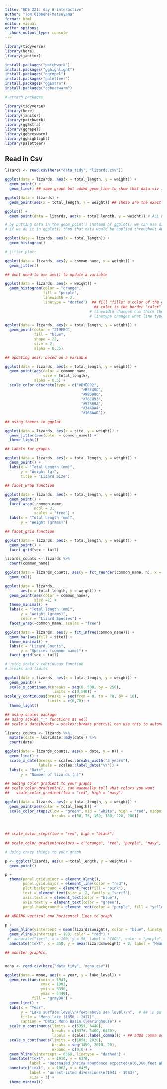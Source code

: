 ```yaml
---
title: "EDS 221: day 8 interactive"
author: "Tom Gibbens-Matsuyama"
format: html
editor: visual
editor_options: 
  chunk_output_type: console
---
```


```r
library(tidyverse)
library(here)
library(janitor)

install.packages("patchwork")
install.packages("gghighlight")
install.packages("ggrepel")
install.packages("paletteer")
install.packages("ggExtra")
install.packages("ggbeeswarm")
```

```r
# attach packages

library(tidyverse)
library(here)
library(janitor)
library(patchwork)
library(ggExtra)
library(ggrepel)
library(ggbeeswarm)
library(gghighlight)
library(paletteer)

```

## Read in Csv

```r
lizards <- read.csv(here("data_tidy", "lizards.csv"))
```

```r
ggplot(data = lizards, aes(x = total_length, y = weight)) +
  geom_point() + 
  geom_line() ## same graph but added geom_line to show that data viz is created in LAYERS

ggplot(data = lizards) +
  geom_point(aes(x = total_length, y = weight)) ## These are the exact same graphic

ggplot() +
  geom_point(data = lizards, aes(x = total_length, y = weight)) # ALL EXACT SAME GRAPH 

# by putting data in the geom_point() instead of ggplot() we can use different data sources. 
# if we do it in ggplot() then that data would be applied throughout ALL LAYERS 
```

```r
ggplot(data = lizards, aes(x = total_length)) +
  geom_histogram()
```

```r
# jitter plot: 

ggplot(data = lizards, aes(y = common_name, x = weight)) +
  geom_jitter()
```

```r
## dont need to use aes() to update a variable

ggplot(data = lizards, aes(x = weight)) + 
  geom_histogram(color = "orange",
                 fill = "purple",
                 linewidth = 2,
                 linetype = "dotted")  ## fill "fills" a color of the graph
                                        ## color is the border "color"
                                      # linewidth changes how thick the border line is
                                      # linetype changes what line type it is
```

```r
ggplot(data = lizards, aes(x = total_length, y = weight)) +
  geom_point(color = "219EBC",
             fill = "blue",
             shape = 22,
             size = 2,
             alpha = 0.35)
```

```r
## updating aes() based on a variable

ggplot(data = lizards, aes(x = total_length, y = weight)) +
  geom_point(aes(color = common_name,
                 size = total_length),
             alpha = 0.5) +
  scale_color_discrete(type = c("#D9ED92",
                                  "#B5E48C",
                                  "#99D98C",
                                  "#76C893",
                                  "#52B69A",
                                  "#34A0A4",
                                  "#168AAD"))

```

```r

## using themes in ggplot

ggplot(data = lizards, aes(x = site, y = weight)) +
  geom_jitter(aes(color = common_name)) +
  theme_light()
```

```r

## labels for graphs

ggplot(data = lizards, aes(x = total_length, y = weight)) +
  geom_point() +
  labs(x = "Total Length (mm)",
       y = "Weight (g)",
       title = "Lizard Size")
```

```r

## facet_wrap function

ggplot(data = lizards, aes(x = total_length, y = weight)) +
  geom_point() + 
  facet_wrap(~common_name,
             ncol = 3,
             scales = "free") +
  labs(x = "Total Length (mm)",
       y = "Weight (grams)")
```

```r

## facet_grid function

ggplot(data = lizards, aes(x = total_length, y = weight)) +
  geom_point() +
  facet_grid(sex ~ tail)
```

```r
lizards_counts <- lizards %>% 
  count(common_name)

ggplot(data = lizards_counts, aes(y = fct_reorder(common_name, n), x = n)) +
  geom_col()

```

```r
ggplot(data = lizards,
       aes(x = total_length, y = weight)) +
  geom_point(aes(color = common_name),
             size =2) +
  theme_minimal() +
  labs(x = "Total length (mm)",
       y = "Weight (grams)",
       color = "Lizard Species") +
  facet_wrap(~common_name, scales = "free")
```

```r
ggplot(data = lizards, aes(y = fct_infreq(common_name))) +
  geom_bar(aes(fill = site)) +
  theme_minimal() +
  labs(x = "Lizard Counts",
       y = "Species (common name)") +
  facet_grid(sex ~ tail)
```

```r

# using scale_y_continuous function 
# breaks and limits 

ggplot(data = lizards, aes(x = total_length, y = weight)) +
  geom_point() +
  scale_x_continuous(breaks = seq(0, 500, by = 250),
                     limits = c(0,500)) +
scale_y_continuous(breaks = seq(from = 0, to = 70, by = 10),
                   limits = c(0,70)) +
  theme_light()
```

```r

## using scales package
## using scales_"_" functions as well
## scale_x_date(breaks = scales::breaks_pretty() can use this to automatically "break" scaling

lizards_counts <- lizards %>% 
  mutate(date = lubridate::mdy(date)) %>% 
  count(date)

ggplot(data = lizards_counts, aes(x = date, y = n)) +
  geom_line() + 
  scale_x_date(breaks = scales::breaks_width("3 years"),
               labels = scales::label_date("%Y")) +
  labs(x = "Date",
       y = "Number of lizards (n)")
```

```r
## adding color gradient to your graphs
## scale_color_gradientn(), can mannually tell what colors you want 
##   scale_color_gradient(low = "red", high = "navy")

ggplot(data = lizards, aes(x = total_length, y = weight)) +
  geom_point(aes(color = total_length)) +
  scale_color_steps2(low = "green", mid = "white", high = "red", midpoint = 150,
                     breaks = c(50, 75, 150, 180, 220, 280))
  


## scale_color_steps(low = "red", high = "black")
  
## scale_color_gradientn(colors = c("orange", "red", "purple", "navy", "black"))

```

```r

# doing crazy things to your graph

p <- ggplot(lizards, aes(x = total_length, y = weight)) +
  geom_point()

p +
  theme(panel.grid.minor = element_blank(),
        panel.grid.major = element_line(color = "red"),
        plot.background = element_rect(fill = "pink"),
        text = element_text(size = 12, family = "serif"),
        axis.text.x = element_text(color = "blue"),
        axis.text.y = element_text(color = "green"),
        panel.background = element_rect(color = "purple", fill = "yellow"))
```

```r

## ADDING vertical and horizontal lines to graph

p + 
  geom_hline(yintercept = mean(lizards$weight), color = "blue", linetype = "dashed") +
  geom_vline(xintercept = 100, color = "red") +
 #  annotate("text", x = 100, y = 50, label = "COOL", color = "purple") +
  annotate("text", x = 350, y = mean(lizards$weight) + 2, label = "Mean Weight") 
```

```r

## monster graphic, 


mono <- read_csv(here("data_tidy", "mono.csv"))

ggplot(data = mono, aes(x = year, y = lake_level)) +
  geom_rect(aes(xmin = 1941,
                xmax = 1983,
                ymin = 6350,
                ymax = 6440),
            fill = "gray90") +
  geom_line() +
  labs(x = "Year",
       y = "Lake surface level\n(feet above sea level)\n",  # ## \n puts label on separate line
       title = "Mono lake (1850 - 2017)",
       caption = "Data: Mono Basin Clearinghouse") +
  scale_y_continuous(limits = c(6350, 6440),
                     breaks = c(6370, 6400, 6430),
                     labels = scales::label_comma()) + ## adds comma on the x axis 
  scale_x_continuous(limits = c(1850, 2020),
                     breaks = seq(1850, 2010, 20),
                     expand = c(0,0)) +
  geom_hline(yintercept = 6360, linetype = "dashed") +
  annotate("text", x = 1910, y = 6370,
           label = "Decreased shrimp abundance expected\n(6,360 feet above sea level)") +
  annotate("text", x = 1962, y = 6425,
           label = "unrestricted diversions\n(1941 - 1983)",
           size = 3) +
  theme_minimal()

```

